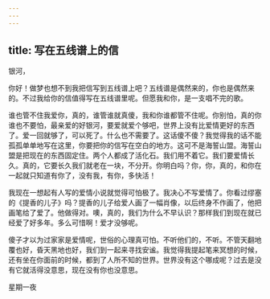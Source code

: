 ```yaml
---
---
---
```

title: 写在五线谱上的信
---

银河，

你好！做梦也想不到我把信写到五线谱上吧？五线谱是偶然来的，你也是偶然来的。不过我给你的信值得写在五线谱里呢。但愿我和你，是一支唱不完的歌。

谁也管不住我爱你，真的，谁管谁就真傻，我和你谁都管不住呢。你别怕，真的你谁也不要怕，最亲爱的好银河，要爱就爱个够吧，世界上没有比爱情更好的东西了。爱一回就够了，可以死了。什么也不需要了。这话傻不傻？我觉得我的话不能孤孤单单地写在这里，你要把你的信写在空白的地方。这可不是海誓山盟。海誓山盟是把现在的东西固定住。两个人都成了活化石。我们用不着它。我们要爱情长久。真的，它要长久我们就老在一块，不分开。你明白吗？你，你，真的，和你在一起就只知道有你了，没有我，有你，多快活！

我现在一想起有人写的爱情小说就觉得可怕极了。我决心不写爱情了。你看过缪塞的《提香的儿子》吗？提香的儿子给爱人画了一幅肖像，以后终身不作画了，他把画笔给了爱了。他做得对。噢，真的，我们为什么不早认识？那样我们到现在就已经爱了好多年。多么可惜啊！爱才没够呢。

傻子才以为过家家是爱情呢，世俗的心理真可怕。不听他们的，不听。不管天翻地覆也好，昏天黑地也好，我们到一起来寻找安谧。我觉得我提起笔来冥想的时候，还有坐在你面前的时候，都到了人所不知的世界。世界没有这个哪成呢？过去是没有它就活得没意思，现在没有你也没意思。

星期一夜